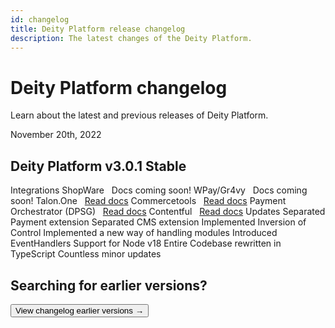 ```yaml
---
id: changelog
title: Deity Platform release changelog
description: The latest changes of the Deity Platform.
---
```



# Deity Platform changelog

<p className="desc">Learn about the latest and previous releases of Deity Platform.</p>

<div className="hr" />
<div className="date">November 20th, 2022</div>

## Deity Platform v3.0.1 <Badge variant="green">Stable</Badge>

<div className="mb60">
<TabsContainer packageName="@deity/deity-composer">
  <Tabs
    variant="secondary"
    defaultValue="integrations"
    values={[
      { label: 'Integrations', value: 'integrations' },
      { label: 'Updates', value: 'updates' }
    ]}>
    <TabItem value="integrations">
      <ChangelogItem variant="subheader">Integrations</ChangelogItem>
      <ChangelogItem variant="integration" description="">ShopWare &nbsp; <span>Docs coming soon!</span></ChangelogItem>
      <ChangelogItem variant="integration" description="">WPay/Gr4vy &nbsp; <span>Docs coming soon!</span></ChangelogItem>
      <ChangelogItem variant="integration" description="Talon.One is a flexible, scalable and API-first all-in-one promotion engine.">Talon.One &nbsp; <a href="/integrations/talonone">Read docs</a></ChangelogItem>
      <ChangelogItem variant="integration" description="Commercetools is a headless e-commerce platform built on MACH principles.">Commercetools &nbsp; <a href="/integrations/commercetools">Read docs</a></ChangelogItem>
      <ChangelogItem variant="integration" description="Integrate with multiple payment service providers to use any payment method.">Payment Orchestrator (DPSG) &nbsp; <a href="/payments">Read docs</a></ChangelogItem>
      <ChangelogItem variant="integration" description="Endless possibilities powered by AI.">Contentful &nbsp; <a href="/integrations/contentful">Read docs</a></ChangelogItem>
    </TabItem>
    <TabItem value="updates">
      <ChangelogItem variant="subheader">Updates</ChangelogItem>
      <ChangelogItem variant="feature">Separated Payment extension</ChangelogItem>
      <ChangelogItem variant="feature">Separated CMS extension</ChangelogItem>
      <ChangelogItem variant="feature">Implemented Inversion of Control</ChangelogItem>
      <ChangelogItem variant="feature">Implemented a new way of handling modules</ChangelogItem>
      <ChangelogItem variant="feature">Introduced EventHandlers</ChangelogItem>
      <ChangelogItem variant="improvement">Support for Node v18</ChangelogItem>
      <ChangelogItem variant="improvement">Entire Codebase rewritten in TypeScript</ChangelogItem>
      <ChangelogItem variant="improvement">Countless minor updates</ChangelogItem>
    </TabItem>

  </Tabs>
</TabsContainer>
</div>

## Searching for earlier versions?

<Button variant="outlined" size="medium" href="/platform/release/full-changelog">
  View changelog earlier versions →
</Button>

<div className="mb100">&nbsp;</div>
